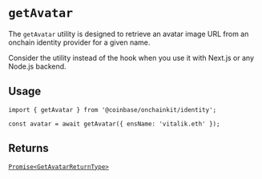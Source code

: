 # `getAvatar`

The `getAvatar` utility is designed to retrieve an avatar image
URL from an onchain identity provider for a given name.

Consider the utility instead of the hook when you
use it with Next.js or any Node.js backend.

## Usage

```tsx
import { getAvatar } from '@coinbase/onchainkit/identity';

const avatar = await getAvatar({ ensName: 'vitalik.eth' });
```

## Returns

[`Promise<GetAvatarReturnType>`](/identity/types#getavatarreturntype)

